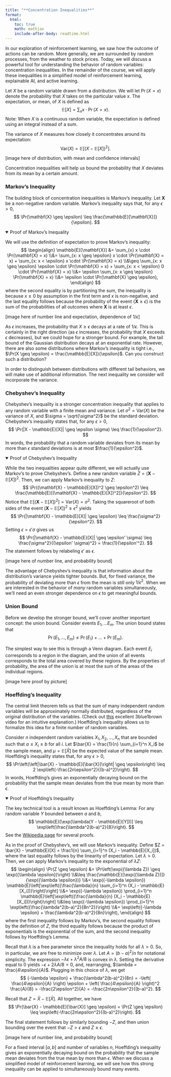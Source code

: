 ```yaml
---
title: "**Concentration Inequalities**"
format:
  html:
    toc: true
    math: mathjax
    include-after-body: readtime.html
---
```


In our exploration of reinforcement learning, we saw how the outcome of actions can be random.
More generally, we are surrounded by random processes, from the weather to stock prices.
Today, we will discuss a powerful tool for understanding the behavior of random variables: concentration inequalities.
In the remainder of the course, we will apply these inequalities in a simplified model of reinforcement learning, explainable AI, and active learning.

Let $X$ be a random variable drawn from a distribution.
We will let $\Pr(X = x)$ denote the probability that $X$ takes on the particular value $x$.
The expectation, or mean, of $X$ is defined as
$$
\mathbb{E}[X] = \sum_{x} x \cdot \Pr(X = x).
$$
Note: When $X$ is a continuous random variable, the expectation is defined using an integral instead of a sum.

The variance of $X$ measures how closely it concentrates around its expectation:
$$
\text{Var}(X) = \mathbb{E}[(X - \mathbb{E}[X])^2].
$$

[image here of distribution, with mean and confidence intervals]

Concentration inequalities will help us bound the probability that $X$ deviates from its mean by a certain amount.

### Markov's Inequality

The building block of concentration inequalities is Markov's inequality.
Let $\mathbf{X}$ be a non-negative random variable.
Markov's inequality says that, for any $\epsilon > 0$,
$$
\Pr(\mathbf{X} \geq \epsilon) \leq \frac{\mathbb{E}[\mathbf{X}]}{\epsilon}.
$$

::: {.proof-block}
<details open>
<summary>Proof of Markov's Inequality</summary>

We will use the definition of expectation to prove Markov's inequality:
$$
\begin{align}
\mathbb{E}[\mathbf{X}]
&= \sum_{x} x \cdot \Pr(\mathbf{X} = x)
\\&= \sum_{x: x \geq \epsilon} x \cdot \Pr(\mathbf{X} = x) + \sum_{x: x < \epsilon} x \cdot \Pr(\mathbf{X} = x)
\\&\geq \sum_{x: x \geq \epsilon} \epsilon \cdot \Pr(\mathbf{X} = x) + \sum_{x: x < \epsilon} 0 \cdot \Pr(\mathbf{X} = x)
\\&= \epsilon \sum_{x: x \geq \epsilon} \Pr(\mathbf{X} = x)
\\&= \epsilon \cdot \Pr(\mathbf{X} \geq \epsilon),
\end{align}
$$
where the second equality is by partitioning the sum, the inequality is because $x \geq 0$ by assumption in the first term and $x$ is non-negative, and the last equality follows because the probability of the event $\{\mathbf{X} \geq \epsilon\}$ is the sum of the probabilities of all outcomes where $\mathbf{X}$ is at least $\epsilon$.

</details>
:::

[image here of number line and expectation, dependence of $1/\epsilon$]

As $\epsilon$ increases, the probability that $X \geq \epsilon$ decays at a rate of $1/\epsilon$.
This is certainly in the right direction (as $\epsilon$ increases, the probability that $X$ exceeds $\epsilon$ decreases), but we could hope for a stronger bound.
For example, the tail bound of the Gaussian distribution decays at an exponential rate.
However, there are also some distributions where Markov's inequality is tight i.e., $\Pr(X \geq \epsilon) = \frac{\mathbb{E}[X]}{\epsilon}$.
Can you construct such a distribution?

In order to distinguish between distributions with different tail behaviors, we will make use of additional information.
The next inequality we consider will incorporate the variance.

### Chebyshev's Inequality

Chebyshev's inequality is a stronger concentration inequality that applies to any random variable with a finite mean and variance.
Let $\sigma^2 = \text{Var}(X)$ be the variance of $X$, and $\sigma = \sqrt{\sigma^2}$ be the standard deviation.
Chebyshev's inequality states that, for any $\epsilon > 0$,
$$
\Pr(|X - \mathbb{E}[X]| \geq \epsilon \sigma) \leq \frac{1}{\epsilon^2}.
$$
In words, the probability that a random variable deviates from its mean by more than $\epsilon$ standard deviations is at most $\frac{1}{\epsilon^2}$.

::: {.proof-block}
<details open>
<summary>Proof of Chebyshev's Inequality</summary>

While the two inequalities appear quite different, we will actually use Markov's to prove Chebyshev's.
Define a new random variable $Z = (\mathbf{X} - \mathbb{E}[X])^2$.
Then, we can apply Markov's inequality to $Z$:
$$
\Pr((\mathbf{X} - \mathbb{E}[X])^2 \geq \epsilon^2) \leq \frac{\mathbb{E}[(\mathbf{X} - \mathbb{E}[X])^2]}{\epsilon^2}.
$$
Notice that $\mathbb{E}[(\mathbf{X} - \mathbb{E}[X])^2] = \text{Var}(X) = \sigma^2$.
Taking the squareroot of both sides of the event $(\mathbf{X} - \mathbb{E}[X])^2 \geq \epsilon^2$ yields
$$
\Pr(|\mathbf{X} - \mathbb{E}[X]| \geq \epsilon) \leq \frac{\sigma^2}{\epsilon^2}.
$$
Setting $\epsilon = \epsilon' \sigma$ gives us
$$
\Pr(|\mathbf{X} - \mathbb{E}[X]| \geq \epsilon' \sigma) \leq \frac{\sigma^2}{(\epsilon' \sigma)^2} = \frac{1}{\epsilon'^2}.
$$
The statement follows by relabeling $\epsilon'$ as $\epsilon$.

</details>
:::

[image here of number line, and probability bound]

The advantage of Chebyshev's inequality is that information about the distribution's variance yields tighter bounds.
But, for fixed variance, the probability of deviating more than $\epsilon$ from the mean is still only $1/\epsilon^2$.
When we are interested in the behavior of *many* random variables simultaneously, we'll need an even stronger dependence on $\epsilon$ to get meaningful bounds.

### Union Bound

Before we develop the stronger bound, we'll cover another important concept: the union bound.
Consider events $E_1, \ldots E_m$.
The union bound states that
$$
\Pr\left( E_1, \ldots, E_m \right) \leq \Pr(E_1) + \ldots + \Pr(E_m).
$$

The simplest way to see this is through a Venn diagram. Each event $E_i$ corresponds to a region in the diagram, and the union of all events corresponds to the total area covered by these regions. By the properties of probability, the area of the union is at most the sum of the areas of the individual regions.

[image here proof by picture]

### Hoeffding's Inequality

The central limit theorem tells us that the sum of many independent random variables will be approximately normally distributed, regardless of the original distribution of the variables.
(Check out [this](https://www.youtube.com/watch?v=zeJD6dqJ5lo) excellent 3blue1brown video for an intuitive explanation.)
Hoeffding's inequality allows us to formalize this idea for a finite number of random variables.

Consider $n$ independent random variables $X_1, X_2, \ldots, X_n$ that are bounded such that $a \leq X_i \leq b$ for all $i$. Let $\bar{X} = \frac{1}{n} \sum_{i=1}^n X_i$ be the sample mean, and $\mu = \mathbb{E}[\bar{X}]$ be the expected value of the sample mean.
Hoeffding's inequality states that, for any $\epsilon > 0$,
$$
\Pr\left(\left|\bar{X} - \mathbb{E}[\bar{X}]\right| \geq \epsilon\right) \leq 2 \exp\left(-\frac{2n\epsilon^2}{(b-a)^2}\right).
$$
In words, Hoeffding's gives an exponentially decaying bound on the probability that the sample mean deviates from the true mean by more than $\epsilon$.

::: {.proof-block}
<details open>
<summary>Proof of Hoeffding's Inequality</summary>

The key technical tool is a result known as Hoeffding's Lemma:
For any random variable $Y$ bounded between $a$ and $b$,
$$
\mathbb{E}[\exp(\lambda(Y - \mathbb{E}[Y]))]
\leq \exp\left(\frac{\lambda^2(b-a)^2}{8}\right).
$$
See the [Wikipedia page](https://en.wikipedia.org/wiki/Hoeffding%27s_lemma) for several proofs.

As in the proof of Chebyshev's, we will use Markov's inequality.
Define $Z = \bar{X} - \mathbb{E}[X] = \frac1{n} \sum_{i=1}^n (X_i - \mathbb{E}[X_i])$, where the last equality follows by the linearity of expectation.
Let $\lambda > 0$.
Then, we can apply Markov's inequality to the exponential of $\lambda Z$:
$$
\begin{align}
\Pr(Z \geq \epsilon) &= \Pr\left(\exp({\lambda Z}) \geq \exp({\lambda \epsilon})\right)
\\&\leq \frac{\mathbb{E}[\exp({\lambda Z})]}{\exp({\lambda \epsilon})}
\\&= \exp({-\lambda \epsilon})
\mathbb{E}\left[\exp\left({\frac{\lambda}{n} \sum_{i=1}^n (X_i - \mathbb{E}[X_i])}\right)\right]
\\&=  \exp({-\lambda \epsilon}) \prod_{i=1}^n \mathbb{E}\left[\exp\left({\frac{\lambda}{n} (X_i - \mathbb{E}[X_i])}\right)\right]
\\&\leq \exp({-\lambda \epsilon}) \prod_{i=1}^n \exp\left({\frac{\lambda^2(b-a)^2}{8n^2}}\right)
\\&= \exp\left({-\lambda \epsilon} + \frac{\lambda^2(b-a)^2}{8n}\right),
\end{align}
$$
where the first inequality follows by Markov's,
the second equality follows by the definition of $Z$,
the third equality follows because the product of exponentials is the exponential of the sum,
and the second inequality follows by Hoeffding's Lemma.

Recall that $\lambda$ is a free parameter since the inequality holds for all $\lambda > 0$.
So, in particular, we are free to minimize over $\lambda$.
Let $A = (b-a)^2/n$ for notational simplicity.
The expression $-\lambda \epsilon + \lambda^2 A/8$ is convex in $\lambda$.
Setting the derivative equal to 0 yields $-\epsilon + 2\lambda A / 8=0$, and, rearranging, $\lambda = \frac{4\epsilon}{A}$.
Plugging in this choice of $\lambda$, we get
$$
{-\lambda \epsilon} + \frac{\lambda^2(b-a)^2}{8n}
= -\left( \frac{4\epsilon}{A} \right) \epsilon + \left( \frac{4\epsilon}{A} \right)^2 \frac{A}{8}
= -\frac{2\epsilon^2}{A}
= -\frac{2n\epsilon^2}{(b-a)^2}.
$$

Recall that $Z = \bar{X} - \mathbb{E}[\bar{X}]$.
All together, we have
$$
\Pr(\bar{X} - \mathbb{E}[\bar{X}] \geq \epsilon)
= \Pr(Z \geq \epsilon)
\leq \exp\left(-\frac{2n\epsilon^2}{(b-a)^2}\right).
$$

The final statement follows by similarly bounding $-Z$, and then union bounding over the event that $-Z > \epsilon$ and $Z \geq \epsilon$.

</details>
:::

[image here of number line, and probability bound]

For a fixed interval $[a, b]$ and number of variables $n$, Hoeffding's inequality gives an exponentially decaying bound on the probability that the sample mean deviates from the true mean by more than $\epsilon$.
When we discuss a simplified model of reinforcement learning, we will see how this strong inequality can be applied to simultaneously bound many events.
